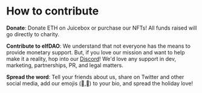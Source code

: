 # How to contribute

**Donate**: Donate ETH on Juicebox or purchase our NFTs! All funds raised will go directly to charity. 

**Contribute to elfDAO**: We understand that not everyone has the means to provide monetary support. But, if you love our mission and want to help make it a reality, hop into our [Discord](https://discord.gg/elfdao)! We'd love any support in dev, marketing, partnerships, PR, and legal matters.

**Spread the word**: Tell your friends about us, share on Twitter and other social media, add our emojis (🎄,🎄) to your bio, and spread the holiday love! 